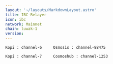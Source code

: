 ```yaml
---
layout: '~/layouts/MarkdownLayout.astro'
title: IBC-Relayer
icon: ibc
network: Mainnet
chain: luwak-1
version:  
---
```

```
Kopi : channel-6     Osmosis : channel-88475
```
```
Kopi : channel-7     Cosmoshub : channel-1253
